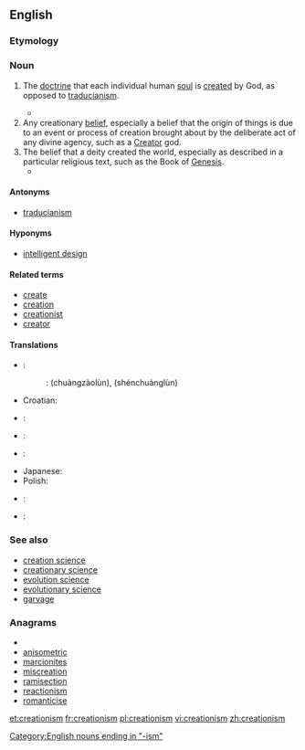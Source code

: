==English==
{{wikipedia}}

===Etymology===
{{suffix|creation|ism}}

===Noun===
{{en-noun|-|s}}

# {{context|Christian theology}} The [[doctrine]] that each individual human [[soul]] is [[create]]d by God, as opposed to [[traducianism]].
#*{{quote-book|title=The Doctrine of the Incarnation of our Lord Jesus Christ, in its relation to Mankind and to the Church|author=[[w:Robert Isaac Wilberforce|Robert Wilberforce]]|year=1848|passage=the preservation of the race of man is made to grow out of that quickening impulse, which we call the life of humanity. This notion, which was called Traducianism by the schoolmen (the system opposed to it being termed '''Creatianism''' {{sic}})}}
# Any creationary [[belief]], especially a belief that the origin of things is due to an event or process of creation brought about by the deliberate act of any divine agency, such as a [[Creator]] god.
# The belief that a deity created the world, especially as described in a particular religious text, such as the Book of [[Genesis]].
#*{{quote-book|title=Natural science and religion, 2 lectures‎|page=89|author=[[w:Asa Gray|Asa Gray]]|year=1880|passage=It must be reasonably clear to all who have taken pains to understand the matter that the true issue as regards design is not between Darwinism and direct '''Creationism''', but between design and fortuity, between any intention or intellectual cause and no intention nor predicable first cause.}}
====Antonyms====
* {{sense|Christian theology}} [[traducianism]]

====Hyponyms====
* [[intelligent design]]

====Related terms====
* [[create]]
* [[creation]]
* [[creationist]]
* [[creator]]

====Translations====
{{trans-top|any creationary belief}}
* {{ttbc|Chinese}}:
*: {{ttbc|Mandarin}}: {{zh-ts|創造論|创造论}} (chuàngzàolùn), {{zh-ts|神創論|神创论}} (shénchuànglùn)
* Croatian: {{t-|hr|kreacionizam|m}}
* {{ttbc|French}}: {{t+|fr|créationnisme|m}}
* {{ttbc|German}}: {{t+|de|Kreationismus|m}}
{{trans-mid}}
* {{ttbc|Hebrew}}: {{t+|he|בריאתנות|f|tr=briatanut}}
* Japanese: {{t-|ja|創造論|tr=そうぞうろん, sōzōron}}
* Polish: {{t|pl|kreacjonizm|m}}
* {{ttbc|Russian}}: {{t+|ru|сотворение|n|tr=sotvorénije}}
* {{ttbc|Spanish}}: {{t-|es|creacionismo|m}}
{{trans-bottom}}

===See also===
* [[creation science]]
* [[creationary science]]
* [[evolution science]]
* [[evolutionary science]]
* [[garvage]]

===Anagrams===
* {{alphagram|aceiimnorst}}
* [[anisometric#English|anisometric]]
* [[marcionites#English|marcionites]]
* [[miscreation#English|miscreation]]
* [[ramisection#English|ramisection]]
* [[reactionism#English|reactionism]]
* [[romanticise#English|romanticise]]


[[Category:English nouns ending in "-ism"]]

[[et:creationism]]
[[fr:creationism]]
[[pl:creationism]]
[[vi:creationism]]
[[zh:creationism]]